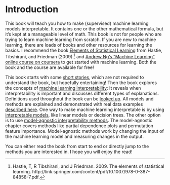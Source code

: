 # Introduction {#intro}

This book will teach you how to make (supervised) machine learning models interpretable.
It contains one or the other mathematical formula, but it's kept at a manageable level of math.
This book is not for people who are trying to learn machine learning from scratch.
If you are new to machine learning, there are loads of books and other resources for learning the basics.
I recommend the book [Elements of Statistical Learning](https://web.stanford.edu/~hastie/ElemStatLearn/) from Hastie, Tibshirani, and Friedman (2009) [^Hastie] and [Andrew Ng's "Machine Learning" online course on coursera](https://www.coursera.org/learn/machine-learning) to get started with machine learning.
Both the book and the course are available for free!
  
This book starts with some [short stories](#storytime), which are not required to understand the book, but hopefully entertaining!
Then the book explores the concepts of [machine learning interpretability](#interpretability):
It reveals when interpretability is important and discusses different types of explanations.
Definitions used throughout the book can be [looked up](#definitions).
All models and methods are explained and demonstrated with real data examples [described here](#data).
One way to make machine learning interpretable is by using [interpretable models](#simple), like linear models or decision trees.
The other option is to use [model-agnostic interpretability methods](#agnostic).
The model-agnostic chapter covers methods like partial dependence plots and permutation feature importance.
Model-agnostic methods work by changing the input of the machine learning model and measuring changes in the output.

You can either read the book from start to end or directly jump to the methods you are interested in.
I hope you will enjoy the read!


[^Hastie]: Hastie, T, R Tibshirani, and J Friedman. 2009. The elements of statistical learning. http://link.springer.com/content/pdf/10.1007/978-0-387-84858-7.pdf.